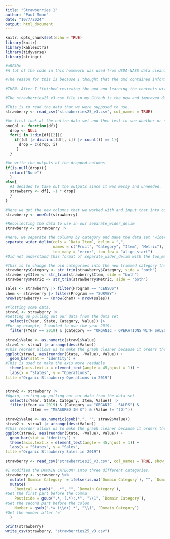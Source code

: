 ```yaml
---
title: "Strawberries 1"
author: "Paul Moon"
date: "10/7/2024"
output: html_document
---
```


```r
knitr::opts_chunk$set(echo = TRUE)
library(knitr)  
library(kableExtra)
library(tidyverse)
library(stringr)
```

```r
#<READ>
#A lot of the code in this homework was used from USDA-NASS data cleaning-ver2.qmd that was given to us. 

#The reason for this is because I thought that the qmd contained information of the solutions of this homework. Therefore, I decided to use this homework assignment as practice to get used to the new types of code that were shown. Thus, I decided to try and replicate and understand the qmd. My code is what I thought could make the code better/what my approach would have been and, in addition, I commented on all the codes of what I was happening in the code.

#THEN. After I finished reviewing the qmd and learning the contents within it. I worked on splitting the DOMAIN CATEGORY column into three different new columns called "Chemical", "Pesticide", and "Number" which was what the main point of the homework was (and that is at the bottom). 

#The strawberries25_v3.csv file in my Github is the new and improved dataset.
```

```r
#This is to read the data that we were supposed to use.
strawberry <- read_csv("strawberries25_v3.csv", col_names = TRUE)
```

```r
#We first look at the entire data set and then test to see whether or not the column has a single variable or not
oneCol <- function(df){
  drop <- NULL  
  for(i in 1:dim(df)[2]){     
    if((df |> distinct(df[, i]) |> count()) == 1){
      drop = c(drop, i)
     } 
  }

#We write the outputs of the dropped columns
if(is.null(drop)){
  return("None")
  }
else{
  #I decided to take out the outputs since it was messy and unneeded.
  strawberry <- df[, -1 * drop]
  }
}

#Here we get the new columns that we worked with and input that into our data set.
strawberry <- oneCol(strawberry)
```

```r
#Recollecting the data to use in our separate_wider_delim
strawberry <- strawberry |>

#Here, we separate the columns by category and make the data set "wider" by the listed names
separate_wider_delim(cols = `Data Item`, delim = ",", 
                     names = c("Fruit", "Category", "Item", "Metric"), 
                     too_many = "error", too_few = "align_start")
#Did not understand this format of separate_wider_delim with the too_many and too_few until now.

#This is to change the old categories into the new trimmed category that deleted any extra space.
strawberry$Category <- str_trim(strawberry$Category, side = "both")
strawberry$Item <- str_trim(strawberry$Item, side = "both")
strawberry$Metric <- str_trim(strawberry$Metric, side = "both")

sales <- strawberry |> filter(Program == "CENSUS")
chem <- strawberry |> filter(Program == "SURVEY")
nrow(strawberry) == (nrow(chem) + nrow(sales))
```

```r
#Plotting some data.
straw1 <- strawberry |> 
#Setting up pulling out our data from the data set
  select(c(Year, State, Category, Value)) |> 
#For my example, I wanted to use the year 2019.
  filter((Year == 2019) & (Category == "ORGANIC - OPERATIONS WITH SALES"))

straw1$Value <- as.numeric(straw1$Value)
straw1 <- straw1 |> arrange(desc(Value))
#This reorder allows us to make the graph cleaner because it orders them in size order.
ggplot(straw1, aes(reorder(State, -Value), Value)) + 
  geom_bar(stat = "identity") + 
#This is used to make the axis more readable
  theme(axis.text.x = element_text(angle = 45,hjust = 1)) +
  labs(x = "States", y = "Operations",
title ="Organic Strawberry Operations in 2019")


straw2 <- strawberry |> 
#Again, setting up pulling out our data from the data set
  select(c(Year, State, Category, Item, Value)) |> 
  filter((Year == 2019) & (Category == "ORGANIC - SALES") & 
           (Item == "MEASURED IN $") & (Value != "(D)"))

straw2$Value <- as.numeric(gsub(",", "", straw2$Value))
straw2 <- straw1 |> arrange(desc(Value))
#This reorder allows us to make the graph cleaner because it orders them in size order.
ggplot(straw2, aes(reorder(State, -Value), Value)) + 
  geom_bar(stat = "identity") + 
  theme(axis.text.x = element_text(angle = 45,hjust = 1)) +
  labs(x = "States", y = "Sales",
title ="Organic Strawberry Sales in 2019")
```

```r
strawberry <- read_csv("strawberries25_v3.csv", col_names = TRUE, show_col_types = FALSE)

#I modified the DOMAIN CATEGORY into three different categories.
strawberry <- strawberry %>%
  mutate(`Domain Category` = ifelse(is.na(`Domain Category`), "", `Domain Category`)) %>%
  mutate(
    Chemical = gsub(", .*", "", `Domain Category`), 
#Get the first part before the comma
    Pesticide = gsub(".*, (.*):.*", "\\1", `Domain Category`),
#Get the second part before the colon
    Number = gsub(".*= (\\d+).*", "\\1", `Domain Category`)
#Get the number after '='
  )

print(strawberry)
write_csv(strawberry, "strawberries25_v3.csv")
```